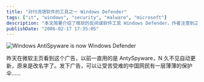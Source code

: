 ```yaml
---
title: "对付流氓软件的工具之一 Windows Defender"
tags: ["it", "windows", "security", "malware", "microsoft"]
description: "本文简要介绍了微软的反间谍软件工具 Windows Defender，作者注意到之前使用的 Microsoft AntiSpyware 更名为 Windows Defender。文章虽短，但体现了当时中国互联网用户面临的安全挑战，尤其是对抗各类流氓软件的需求，以及微软提供的安全工具如何为中国网民提供基础保护。"
publishDate: "2006-02-17 17:35:05"
---
```


![Windows AntiSpyware is now Windows Defender](http://static.flickr.com/42/100735306_e5015063da_m.jpg)

昨天在微软主页看到这个广告，以前一直用的是 AntySpyware，N 久不见自动更新，原来是改名字了。发下广告，可以让受苦受难的中国网民有一层薄薄的保护伞……
